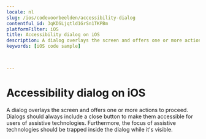 ```yaml
---
locale: nl
slug: /ios/codevoorbeelden/accessibility-dialog
contentful_id: 3qKDSLjqtld1GrSn1TKPBm
platformFilter: iOS
title: Accessibility dialog on iOS
description: A dialog overlays the screen and offers one or more actions to proceed.
keywords: [iOS code sample]


	
---
```


# Accessibility dialog on iOS

A dialog overlays the screen and offers one or more actions to proceed. Dialogs should always include a close button to make them accessible for users of assistive technologies. Furthermore, the focus of assistive technologies should be trapped inside the dialog while it's visible.

<CodeSample id="accessibility-dialog" locale="nl" platform="ios"/>